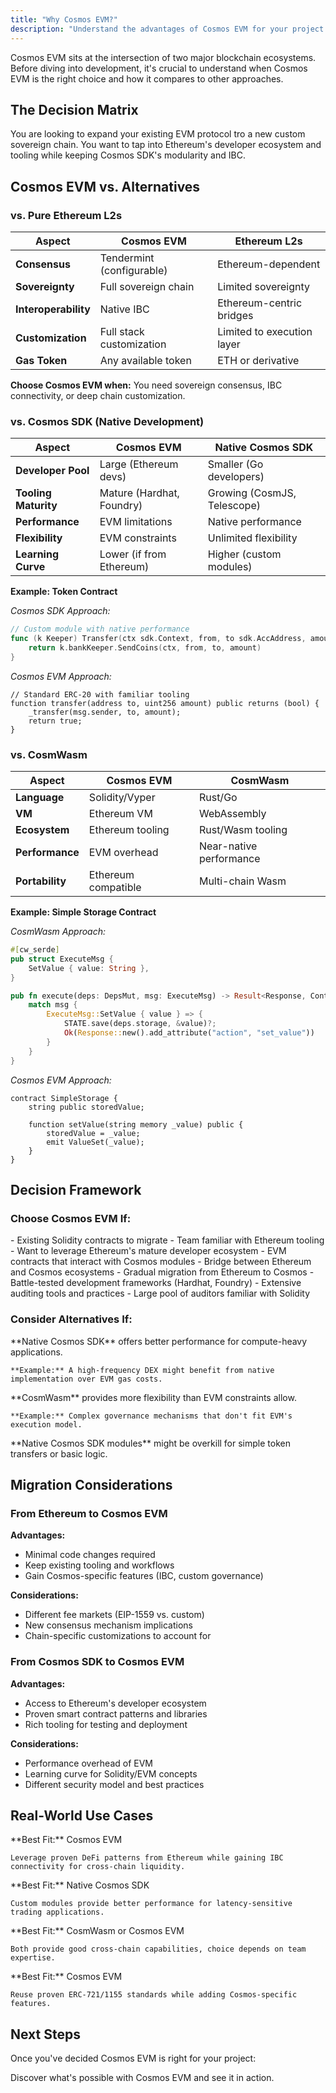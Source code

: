 ```yaml
---
title: "Why Cosmos EVM?"
description: "Understand the advantages of Cosmos EVM for your project."
---
```


Cosmos EVM sits at the intersection of two major blockchain ecosystems. Before diving into development, it's crucial to understand when Cosmos EVM is the right choice and how it compares to other approaches.

## The Decision Matrix

<CardGroup cols={2}>
  <Card title="Coming from Ethereum?" icon="ethereum">
    You are looking to expand your existing EVM protocol tro a new custom sovereign chain.
  </Card>
  <Card title="Coming from Cosmos?" icon="atom">
    You want to tap into Ethereum's developer ecosystem and tooling while keeping Cosmos SDK's modularity and IBC.
  </Card>
</CardGroup>

## Cosmos EVM vs. Alternatives

### vs. Pure Ethereum L2s

| Aspect | Cosmos EVM | Ethereum L2s |
|--------|------------|--------------|
| **Consensus** | Tendermint (configurable) | Ethereum-dependent |
| **Sovereignty** | Full sovereign chain | Limited sovereignty |
| **Interoperability** | Native IBC | Ethereum-centric bridges |
| **Customization** | Full stack customization | Limited to execution layer |
| **Gas Token** | Any available token | ETH or derivative |

**Choose Cosmos EVM when:** You need sovereign consensus, IBC connectivity, or deep chain customization.

### vs. Cosmos SDK (Native Development)

| Aspect | Cosmos EVM | Native Cosmos SDK |
|--------|------------|-------------------|
| **Developer Pool** | Large (Ethereum devs) | Smaller (Go developers) |
| **Tooling Maturity** | Mature (Hardhat, Foundry) | Growing (CosmJS, Telescope) |
| **Performance** | EVM limitations | Native performance |
| **Flexibility** | EVM constraints | Unlimited flexibility |
| **Learning Curve** | Lower (if from Ethereum) | Higher (custom modules) |

**Example: Token Contract**

*Cosmos SDK Approach:*
```go
// Custom module with native performance
func (k Keeper) Transfer(ctx sdk.Context, from, to sdk.AccAddress, amount sdk.Coins) error {
    return k.bankKeeper.SendCoins(ctx, from, to, amount)
}
```

*Cosmos EVM Approach:*
```solidity
// Standard ERC-20 with familiar tooling
function transfer(address to, uint256 amount) public returns (bool) {
    _transfer(msg.sender, to, amount);
    return true;
}
```

### vs. CosmWasm

| Aspect | Cosmos EVM | CosmWasm |
|--------|------------|----------|
| **Language** | Solidity/Vyper | Rust/Go |
| **VM** | Ethereum VM | WebAssembly |
| **Ecosystem** | Ethereum tooling | Rust/Wasm tooling |
| **Performance** | EVM overhead | Near-native performance |
| **Portability** | Ethereum compatible | Multi-chain Wasm |

**Example: Simple Storage Contract**

*CosmWasm Approach:*
```rust
#[cw_serde]
pub struct ExecuteMsg {
    SetValue { value: String },
}

pub fn execute(deps: DepsMut, msg: ExecuteMsg) -> Result<Response, ContractError> {
    match msg {
        ExecuteMsg::SetValue { value } => {
            STATE.save(deps.storage, &value)?;
            Ok(Response::new().add_attribute("action", "set_value"))
        }
    }
}
```

*Cosmos EVM Approach:*
```solidity
contract SimpleStorage {
    string public storedValue;

    function setValue(string memory _value) public {
        storedValue = _value;
        emit ValueSet(_value);
    }
}
```

## Decision Framework

### Choose Cosmos EVM If:

<AccordionGroup>
  <Accordion title="You Have Ethereum Experience">
    - Existing Solidity contracts to migrate
    - Team familiar with Ethereum tooling
    - Want to leverage Ethereum's mature developer ecosystem
  </Accordion>

  <Accordion title="You Need Hybrid Functionality">
    - EVM contracts that interact with Cosmos modules
    - Bridge between Ethereum and Cosmos ecosystems
    - Gradual migration from Ethereum to Cosmos
  </Accordion>

  <Accordion title="You Want Proven Tooling">
    - Battle-tested development frameworks (Hardhat, Foundry)
    - Extensive auditing tools and practices
    - Large pool of auditors familiar with Solidity
  </Accordion>
</AccordionGroup>

### Consider Alternatives If:

<AccordionGroup>
  <Accordion title="Performance is Critical">
    **Native Cosmos SDK** offers better performance for compute-heavy applications.

    **Example:** A high-frequency DEX might benefit from native implementation over EVM gas costs.
  </Accordion>

  <Accordion title="You Need Maximum Flexibility">
    **CosmWasm** provides more flexibility than EVM constraints allow.

    **Example:** Complex governance mechanisms that don't fit EVM's execution model.
  </Accordion>

  <Accordion title="You're Building Simple Logic">
    **Native Cosmos SDK modules** might be overkill for simple token transfers or basic logic.
  </Accordion>
</AccordionGroup>

## Migration Considerations

### From Ethereum to Cosmos EVM

**Advantages:**
- Minimal code changes required
- Keep existing tooling and workflows
- Gain Cosmos-specific features (IBC, custom governance)

**Considerations:**
- Different fee markets (EIP-1559 vs. custom)
- New consensus mechanism implications
- Chain-specific customizations to account for

### From Cosmos SDK to Cosmos EVM

**Advantages:**
- Access to Ethereum's developer ecosystem
- Proven smart contract patterns and libraries
- Rich tooling for testing and deployment

**Considerations:**
- Performance overhead of EVM
- Learning curve for Solidity/EVM concepts
- Different security model and best practices

## Real-World Use Cases

<CardGroup cols={2}>
  <Card title="DeFi Protocols" icon="chart-line">
    **Best Fit:** Cosmos EVM

    Leverage proven DeFi patterns from Ethereum while gaining IBC connectivity for cross-chain liquidity.
  </Card>

  <Card title="High-Performance Trading" icon="zap">
    **Best Fit:** Native Cosmos SDK

    Custom modules provide better performance for latency-sensitive trading applications.
  </Card>

  <Card title="Cross-Chain Infrastructure" icon="network">
    **Best Fit:** CosmWasm or Cosmos EVM

    Both provide good cross-chain capabilities, choice depends on team expertise.
  </Card>

  <Card title="NFT Marketplaces" icon="image">
    **Best Fit:** Cosmos EVM

    Reuse proven ERC-721/1155 standards while adding Cosmos-specific features.
  </Card>
</CardGroup>

## Next Steps

Once you've decided Cosmos EVM is right for your project:

<Card title="Explore Capabilities" href="/docs/evm/developers/explore">
  Discover what's possible with Cosmos EVM and see it in action.
</Card>